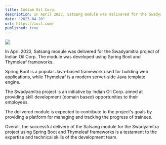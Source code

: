 ```yaml
---
title: Indian Oil Corp.
description: In April 2023, Satsang module was delivered for the Swadyamitra project of Indian Oil Corp. The module was developed using Spring Boot and Thymeleaf frameworks.
date: "2023-04-20"
url: https://iocl.com/
published: true
---
```


[![](/img/IndianOil.png)](https://iocl.com)

In April 2023, Satsang module was delivered for the Swadyamitra project of Indian Oil Corp. The module was developed using Spring Boot and Thymeleaf frameworks.

Spring Boot is a popular Java-based framework used for building web applications, while Thymeleaf is a modern server-side Java template engine.

The Swadyamitra project is an initiative by Indian Oil Corp. aimed at providing skill development (domain based) opportunities to their employees.

The delivered module is expected to contribute to the project's goals by providing a platform for managing and tracking the progress of trainees.

Overall, the successful delivery of the Satsang module for the Swadyamitra project using Spring Boot and Thymeleaf frameworks is a testament to the expertise and technical skills of the development team.
